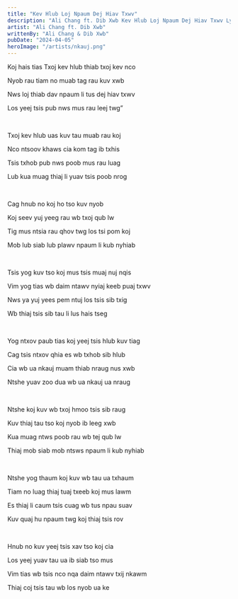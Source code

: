 ```yaml
---
title: "Kev Hlub Loj Npaum Dej Hiav Txwv"
description: "Ali Chang ft. Dib Xwb Kev Hlub Loj Npaum Dej Hiav Txwv Lyrics"
artist: "Ali Chang ft. Dib Xwb"
writtenBy: "Ali Chang & Dib Xwb"
pubDate: "2024-04-05"
heroImage: "/artists/nkauj.png"
---
```


Koj hais tias Txoj kev hlub thiab txoj kev nco

Nyob rau tiam no muab tag rau kuv xwb

Nws loj thiab dav npaum li tus dej hiav txwv

Los yeej tsis pub nws mus rau leej twg”

<br />

Txoj kev hlub uas kuv tau muab rau koj

Nco ntsoov khaws cia kom tag ib txhis

Tsis txhob pub nws poob mus rau luag

Lub kua muag thiaj li yuav tsis poob nrog

<br />

Cag hnub no koj ho tso kuv nyob

Koj seev yuj yeeg rau wb txoj qub lw

Tig mus ntsia rau qhov twg los tsi pom koj

Mob lub siab lub plawv npaum li kub nyhiab

<br />

Tsis yog kuv tso koj mus tsis muaj nuj nqis

Vim yog tias wb daim ntawv nyiaj keeb puaj txwv

Nws ya yuj yees pem ntuj los tsis sib txig

Wb thiaj tsis sib tau li lus hais tseg

<br />

Yog ntxov paub tias koj yeej tsis hlub kuv tiag

Cag tsis ntxov qhia es wb txhob sib hlub

Cia wb ua nkauj muam thiab nraug nus xwb

Ntshe yuav zoo dua wb ua nkauj ua nraug

<br />

Ntshe koj kuv wb txoj hmoo tsis sib raug

Kuv thiaj tau tso koj nyob ib leeg xwb

Kua muag ntws poob rau wb tej qub lw

Thiaj mob siab mob ntsws npaum li kub nyhiab

<br />

Ntshe yog thaum koj kuv wb tau ua txhaum

Tiam no luag thiaj tuaj txeeb koj mus lawm

Es thiaj li caum tsis cuag wb tus npau suav

Kuv quaj hu npaum twg koj thiaj tsis rov

<br />

Hnub no kuv yeej tsis xav tso koj cia

Los yeej yuav tau ua ib siab tso mus

Vim tias wb tsis nco nqa daim ntawv txij nkawm

Thiaj coj tsis tau wb los nyob ua ke
